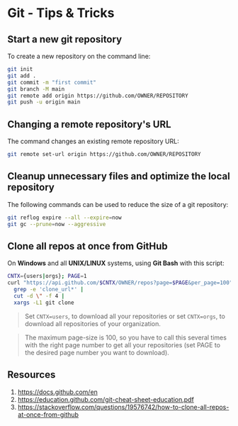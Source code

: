 # Git - Tips & Tricks

## Start a new git repository

To create a new repository on the command line:

```bash copy
git init
git add .
git commit -m "first commit"
git branch -M main
git remote add origin https://github.com/OWNER/REPOSITORY
git push -u origin main
```

## Changing a remote repository's URL

The command changes an existing remote repository URL:

```bash copy
git remote set-url origin https://github.com/OWNER/REPOSITORY
```

## Cleanup unnecessary files and optimize the local repository

The following commands can be used to reduce the size of a git repository:

```bash copy
git reflog expire --all --expire=now
git gc --prune=now --aggressive
```

## Clone all repos at once from GitHub

On **Windows** and all **UNIX/LINUX** systems, using **Git Bash** with this script:

```bash copy
CNTX={users|orgs}; PAGE=1
curl "https://api.github.com/$CNTX/OWNER/repos?page=$PAGE&per_page=100" |
  grep -e 'clone_url*' |
  cut -d \" -f 4 |
  xargs -L1 git clone
```

> Set `CNTX=users`, to download all your repositories or set `CNTX=orgs`, to download all repositories of your organization.

> The maximum page-size is 100, so you have to call this several times with the right page number to get all your repositories (set PAGE to the desired page number you want to download).

## Resources

1. https://docs.github.com/en
1. https://education.github.com/git-cheat-sheet-education.pdf
1. https://stackoverflow.com/questions/19576742/how-to-clone-all-repos-at-once-from-github
